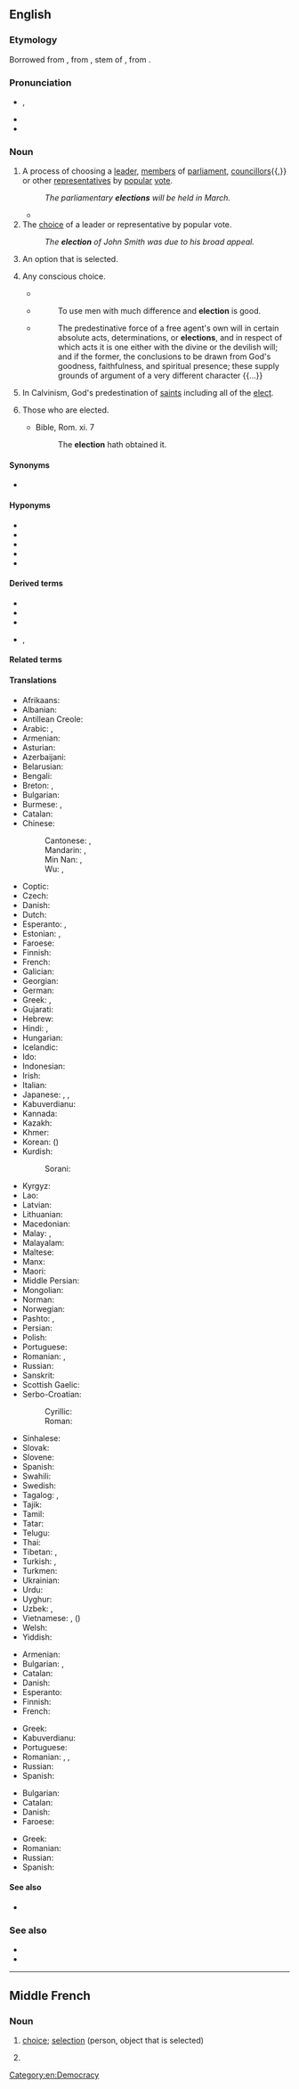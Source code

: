 {{also|élection|êlection}}
==English==
{{slim-wikipedia|Election}}

===Etymology===
Borrowed from {{bor|en|xno|eleccioun}}, from {{der|en|la||ēlectiōn-}}, stem of {{m|la|ēlectiō||choice, selection}}, from {{m|la|ēligō||I pluck out, I choose}}.

===Pronunciation===
* {{enPR|ĭ-lĕk'shən}}, {{IPA|en|/ɪˈlekʃ(ə)n/}}
* {{audio|en|En-us-election.ogg|Audio (US)}}
* {{rhymes|en|ɛkʃən}}

===Noun===
{{en-noun|~}}

# A process of choosing a [[leader]], [[member]]s of [[parliament]], [[councillor]]s{{,}} or other [[representative]]s by [[popular]] [[vote]].
#: ''The parliamentary '''elections''' will be held in March.''
#* {{quote-journal|en|date=November 7, 2012|author=Matt Bai|title=Winning a Second Term, Obama Will Confront Familiar Headwinds|work=New York Times|url=http://www.nytimes.com/2012/11/07/us/politics/in-president-obamas-second-term-familiar-challenges.html?pagewanted=all&_r=0| passage=That brief moment after the '''election''' four years ago, when many Americans thought Mr. Obama’s election would presage a new, less fractious political era, now seems very much a thing of the past.}}
# The [[choice]] of a leader or representative by popular vote.
#: ''The '''election''' of John Smith was due to his broad appeal.''
# An option that is selected.
#: {{ux|en|W-4 '''election'''}}
# {{lb|en|archaic}} Any conscious choice.
#* {{RQ:Florio Montaigne Essayes|chapter=20|book=II|passage=Whosoever searcheth all the circumstances and embraceth all the consequences thereof hindereth his '''election'''.}}
#* {{RQ:Bacon Of Followers and Friends}}
#*: To use men with much difference and '''election''' is good.
#* {{RQ:Coleridge Notes on The Pilgrim's Progress}}
#*: The predestinative force of a free agent's own will in certain absolute acts, determinations, or '''elections''', and in respect of which acts it is one either with the divine or the devilish will; and if the former, the conclusions to be drawn from God's goodness, faithfulness, and spiritual presence; these supply grounds of argument of a very different character {{...}}
# {{lb|en|theology}} In Calvinism, God's predestination of [[saints]] including all of the [[elect]].
# {{lb|en|obsolete}} Those who are elected.
#* Bible, Rom. xi. 7
#*: The '''election''' hath obtained it.

====Synonyms====
* {{sense|theology}} {{l|en|chosenness}}

====Hyponyms====
* {{l|en|direct election}}
* {{l|en|general election}}
* {{l|en|indirect election}}
* {{l|en|primary election}}
* {{l|en|snap election}}

====Derived terms====
* {{l|en|by-election}}
* {{l|en|electioneer}}
* {{l|en|electioneering}}
* {{l|en|pre-election}}, {{l|en|preelection}}

====Related terms====
{{rel4|en|election of remedies|election theft|elect|elective|elector|electoral|electorate}}

====Translations====
{{trans-top|process of choosing a new leader or representatives}}
* Afrikaans: {{t+|af|verkiesing}}
* Albanian: {{t+|sq|zgjedhje|f}}
* Antillean Creole: {{t|gcf|léléksion}}
* Arabic: {{t|ar|اِنْتِخَاب|m}}, {{t|ar|اِنْتِخَابَات|p}}
* Armenian: {{t+|hy|ընտրություն|p|alt=ընտրություններ}}
* Asturian: {{t|ast|eleición|f}}
* Azerbaijani: {{t+|az|seçki}}
* Belarusian: {{t|be|вы́бары|m-p}}
* Bengali: {{t|bn|নির্বাচন}}
* Breton: {{t+|br|votadeg|f}}, {{t|br|eleksion|f}}
* Bulgarian: {{t+|bg|избор|alt=и́збори|m-p}}
* Burmese: {{t+|my|ရွေးချယ်တင်မြှောက်ပွဲ}}, {{t+|my|ရွေးကောက်ပွဲ}}
* Catalan: {{t+|ca|elecció|f}}
* Chinese:
*: Cantonese: {{t|yue|選舉}}, {{t|yue|选举|tr=syun2 geoi2}}
*: Mandarin: {{t+|cmn|選舉}}, {{t+|cmn|选举|tr=xuǎnjǔ}}
*: Min Nan: {{t+|nan|選舉}}, {{t|nan|选举|tr=soán-kú / soán-kír / soán-kí}}
*: Wu: {{t|wuu|選舉}}, {{t|wuu|选举|tr=xi jy}}
* Coptic: {{t|cop|ⲯⲩⲫⲟⲥ}}
* Czech: {{t+|cs|volby|f-p}}
* Danish: {{t+|da|valg|n}}
* Dutch: {{t+|nl|verkiezing|f}}
* Esperanto: {{t|eo|elekto}}, {{t|eo|balotado}}
* Estonian: {{t|et|valimine}}, {{t|et|valimised|p}}
* Faroese: {{t+|fo|val|n}}
* Finnish: {{t+|fi|vaali}}
* French: {{t+|fr|élection|f}}
* Galician: {{t+|gl|elección|f}}
* Georgian: {{t|ka|არჩევნები|p}}
* German: {{t+|de|Wahl|f}}
* Greek: {{t+|el|εκλογή|f}}, {{t+|el|εκλογές|f-p}}
* Gujarati: {{t|gu|ચૂંટણી}}
* Hebrew: {{t+|he|בְּחִירוֹת|tr=bkhirot}}
* Hindi: {{t+|hi|चुनाव|m}}, {{t|hi|इंतिख़ाबात|p}}
* Hungarian: {{t+|hu|választás}}
* Icelandic: {{t+|is|kosning|alt=kosningar|f-p}}
* Ido: {{t+|io|elekto}}
* Indonesian: {{t+|id|pemilihan}}
* Irish: {{t|ga|toghchán|m}}
* Italian: {{t+|it|elezione|f}}
* Japanese: {{t+|ja|選挙|tr=せんきょ, senkyo}}, {{t+|ja|選任|tr=せんにん, sennin}}, {{t+|ja|選出|tr=せんしゅつ, senshutsu}}
* Kabuverdianu: {{t|kea|ileison}}
* Kannada: {{t+|kn|ಚುನಾವಣೆ}}
* Kazakh: {{t|kk|сайлау}}
* Khmer: {{t|km|ការបោះឆ្នោត}}
* Korean: {{t+|ko|선거}} ({{t+|ko|選擧}})
* Kurdish: {{t+|ku|hilbijartin}}
*: Sorani: {{t+|ku|ھەڵبژاردن}}
{{trans-mid}}
* Kyrgyz: {{t+|ky|шайлоо}}
* Lao: {{t+|lo|ການເລືອກຕັ້ງ}}
* Latvian: {{t|lv|vēlēšanas|f-p}}
* Lithuanian: {{t+|lt|rinkimai|m-p}}
* Macedonian: {{t|mk|избор|alt=избори|m-p}}
* Malay: {{t|ms|pilihan raya}}, {{t|ms|ڤيليهن راي|tr=pilihan raya}}
* Malayalam: {{t+|ml|തിരഞ്ഞെടുപ്പ്}}
* Maltese: {{t|mt|elezzjoni|f-p}}
* Manx: {{t|gv|reihys|m}}
* Maori: {{t|mi|pōtitanga}}
* Middle Persian: {{t|pal|𐭥𐭩𐭧𐭲𐭭‎}}
* Mongolian: {{t+|mn|сонгууль}}
* Norman: {{t|nrf|êlection|f}} {{qualifier|Jersey}}
* Norwegian: {{t+|no|valg|n}}
* Pashto: {{t+|ps|ټاکنه|f|tr=ṭākǝ́na}}, {{t+|ps|انتخابات|m-p|tr=entexābãt}}
* Persian: {{t+|fa|انتخاب|p|tr=entexâbât|alt=انتخابات}}
* Polish: {{t+|pl|wybory|p}}
* Portuguese: {{t+|pt|eleição|f}}
* Romanian: {{t+|ro|alegere|alt=alegeri|f-p}}, {{t+|ro|elecțiune|f}} {{qualifier|rare}}
* Russian: {{t+|ru|вы́боры|m-p}}
* Sanskrit: {{t|sa|निर्वाचनम्|n}}
* Scottish Gaelic: {{t|gd|taghadh|m}}
* Serbo-Croatian:
*: Cyrillic: {{t|sh|избор|alt=избори|m-p}}
*: Roman: {{t+|sh|izbor|alt=izbori|m-p}}
* Sinhalese: {{t|si|මැතිවරණය}}
* Slovak: {{t|sk|voľba|alt=voľby|f-p}}
* Slovene: {{t|sl|volitve|f-p}}
* Spanish: {{t+|es|elección|f}}
* Swahili: {{t+|sw|uchaguzi}}
* Swedish: {{t+|sv|val|n}}
* Tagalog: {{t+|tl|eleksyon}}, {{t|tl|botohan}}
* Tajik: {{t+|tg|интихоб|p|alt=интихобот}}
* Tamil: {{t+|ta|தேர்தல்}}
* Tatar: {{t+|tt|сайлаулар|p}}
* Telugu: {{t+|te|ఎన్నిక}}
* Thai: {{t+|th|การเลือกตั้ง}}
* Tibetan: {{t|bo|འོས་བསྡུ}}, {{t|bo|འོས་ཤོག}}
* Turkish: {{t+|tr|seçim}}, {{t+|tr|saylav}}
* Turkmen: {{t|tk|saýlav}}
* Ukrainian: {{t|uk|ви́бори|m-p}}
* Urdu: {{t|ur|انتخابات|p|tr=intixābāt}}
* Uyghur: {{t+|ug|سايلام}}
* Uzbek: {{t+|uz|saylov}}, {{qualifier|obsolete}} {{t+|uz|intixob}}
* Vietnamese: {{t+|vi|bầu cử|alt=sự bầu cử}}, {{t+|vi|tuyển cử}} ({{t|vi|選舉}})
* Welsh: {{t+|cy|etholiad|m}}
* Yiddish: {{t|yi|וואַלן|p}}
{{trans-bottom}}

{{trans-top|choice of a leader or representatives}}
* Armenian: {{t+|hy|ընտրություն}}
* Bulgarian: {{t+|bg|избор|m}}, {{t|bg|избиране|n}}
* Catalan: {{t+|ca|elecció|f}}
* Danish: {{t+|da|valg|n}}
* Esperanto: {{t|eo|elektado}}
* Finnish: {{t+|fi|valinta|alt=valinta (vaaleilla)}}
* French: {{t+|fr|élection|f}}
{{trans-mid}}
* Greek: {{t+|el|εκλογή|f}}
* Kabuverdianu: {{t|kea|ileison}}
* Portuguese: {{t+|pt|eleição|f}}
* Romanian: {{t+|ro|alegere|f}}, {{t+|ro|selecție|f}}, {{t+|ro|desemnare|f}}
* Russian: {{t+|ru|избра́ние|n}}
* Spanish: {{t+|es|elección|f}}
{{trans-bottom}}

{{trans-top|conscious choice}}
* Bulgarian: {{t+|bg|избор|m}}
* Catalan: {{t+|ca|elecció|f}}
* Danish: {{t+|da|valg|n}}
* Faroese: {{t+|fo|val|n}}
{{trans-mid}}
* Greek: {{t+|el|εκλογή|f}}
* Romanian: {{t+|ro|alegere|f}}
* Russian: {{t+|ru|вы́бор|m}}
* Spanish: {{t+|es|elección|f}}
{{trans-bottom}}

====See also====
* {{l|en|psephology}} <!-- study of elections -->

===See also===
* {{projectlink|wikipedia|Election}}
* {{projectlink|wikipedia|Predestination}}

[[Category:en:Democracy]]

----

==Middle French==

===Noun===
{{frm-noun|f}}

# [[choice]]; [[selection]] (person, object that is selected)
# {{l|en|election}} {{gloss|act or process of being elected to an office}}